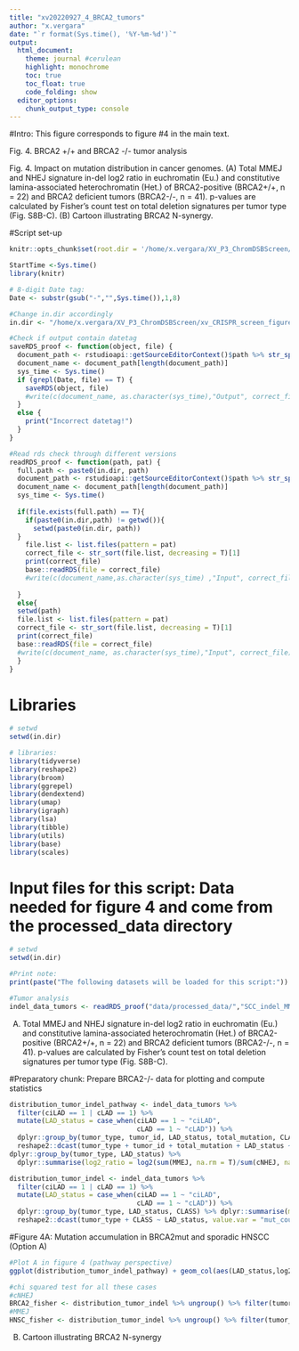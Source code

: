 ```yaml
---
title: "xv20220927_4_BRCA2_tumors"
author: "x.vergara"
date: "`r format(Sys.time(), '%Y-%m-%d')`"
output:
  html_document:
    theme: journal #cerulean
    highlight: monochrome
    toc: true
    toc_float: true
    code_folding: show
  editor_options:
    chunk_output_type: console
---
```


#Intro: This figure corresponds to figure #4 in the main text.

Fig. 4. BRCA2 +/+ and BRCA2 -/- tumor analysis

Fig. 4. Impact on mutation distribution in cancer genomes. (A) Total MMEJ and NHEJ signature in-del log2 ratio in euchromatin (Eu.) and constitutive lamina-associated heterochromatin (Het.) of BRCA2-positive (BRCA2+/+, n = 22) and BRCA2 deficient tumors (BRCA2-/-, n = 41). p-values are calculated by Fisher’s count test on total deletion signatures per tumor type (Fig. S8B-C). (B) Cartoon illustrating BRCA2 N-synergy.

#Script set-up
```r
knitr::opts_chunk$set(root.dir = '/home/x.vergara/XV_P3_ChromDSBScreen/xv_CRISPR_screen_figures/rmarkdown/xv20210920_paper_scripts/short_version/knit_html/')

StartTime <-Sys.time()
library(knitr)

# 8-digit Date tag:
Date <- substr(gsub("-","",Sys.time()),1,8)

#Change in.dir accordingly
in.dir <- "/home/x.vergara/XV_P3_ChromDSBScreen/xv_CRISPR_screen_figures/"

#Check if output contain datetag
saveRDS_proof <- function(object, file) {
  document_path <- rstudioapi::getSourceEditorContext()$path %>% str_split(pattern = "/") %>% unlist()
  document_name <- document_path[length(document_path)]
  sys_time <- Sys.time()
  if (grepl(Date, file) == T) {
    saveRDS(object, file)
    #write(c(document_name, as.character(sys_time),"Output", correct_file), file = paste0(in.dir,"log"), ncolumns = 4, sep = "\t", append = T)
  }
  else {
    print("Incorrect datetag!")
  }
}

#Read rds check through different versions
readRDS_proof <- function(path, pat) {
  full.path <- paste0(in.dir, path)
  document_path <- rstudioapi::getSourceEditorContext()$path %>% str_split(pattern = "/") %>% unlist()
  document_name <- document_path[length(document_path)]
  sys_time <- Sys.time()
  
  if(file.exists(full.path) == T){
    if(paste0(in.dir,path) != getwd()){
      setwd(paste0(in.dir, path))
  }
    file.list <- list.files(pattern = pat)
    correct_file <- str_sort(file.list, decreasing = T)[1]
    print(correct_file)
    base::readRDS(file = correct_file)
    #write(c(document_name,as.character(sys_time) ,"Input", correct_file), file = paste0(in.dir,"log"), ncolumns = 4, sep = "\t", append = T)
    
  }
  else{
  setwd(path)
  file.list <- list.files(pattern = pat)
  correct_file <- str_sort(file.list, decreasing = T)[1]
  print(correct_file)
  base::readRDS(file = correct_file)
  #write(c(document_name, as.character(sys_time),"Input", correct_file),file = paste0(in.dir,"log"), ncolumns = 4, sep = "\t", append = T)
  }
}
```


# Libraries
```r
# setwd
setwd(in.dir)

# libraries:
library(tidyverse)
library(reshape2)
library(broom)
library(ggrepel)
library(dendextend)
library(umap)
library(igraph)
library(lsa)
library(tibble)
library(utils)
library(base)
library(scales)
```

# Input files for this script: Data needed for figure 4 and come from the processed_data directory
```r
# setwd
setwd(in.dir)

#Print note:
print(paste("The following datasets will be loaded for this script:"))

#Tumor analysis
indel_data_tumors <- readRDS_proof("data/processed_data/","SCC_indel_MMEJ_NHEJ")

```

(A) Total MMEJ and NHEJ signature in-del log2 ratio in euchromatin (Eu.) and constitutive lamina-associated heterochromatin (Het.) of BRCA2-positive (BRCA2+/+, n = 22) and BRCA2 deficient tumors (BRCA2-/-, n = 41). p-values are calculated by Fisher’s count test on total deletion signatures per tumor type (Fig. S8B-C).

#Preparatory chunk: Prepare BRCA2-/- data for plotting and compute statistics
```r
distribution_tumor_indel_pathway <- indel_data_tumors %>% 
  filter(ciLAD == 1 | cLAD == 1) %>%
  mutate(LAD_status = case_when(ciLAD == 1 ~ "ciLAD",
                                cLAD == 1 ~ "cLAD")) %>%
  dplyr::group_by(tumor_type, tumor_id, LAD_status, total_mutation, CLASS) %>% dplyr::summarise(mut_count = n(), .groups = "drop") %>% 
  reshape2::dcast(tumor_type + tumor_id + total_mutation + LAD_status ~ CLASS, value.var = "mut_count", fill = 0) %>%
dplyr::group_by(tumor_type, LAD_status) %>%
  dplyr::summarise(log2_ratio = log2(sum(MMEJ, na.rm = T)/sum(cNHEJ, na.rm = T)))

distribution_tumor_indel <- indel_data_tumors %>% 
  filter(ciLAD == 1 | cLAD == 1) %>%
  mutate(LAD_status = case_when(ciLAD == 1 ~ "ciLAD",
                                cLAD == 1 ~ "cLAD")) %>%
  dplyr::group_by(tumor_type, LAD_status, CLASS) %>% dplyr::summarise(mut_count = n(), .groups = "drop") %>% 
  reshape2::dcast(tumor_type + CLASS ~ LAD_status, value.var = "mut_count", fill = 0)

```

#Figure 4A: Mutation accumulation in BRCA2mut and sporadic HNSCC (Option A)
```r
#Plot A in figure 4 (pathway perspective)
ggplot(distribution_tumor_indel_pathway) + geom_col(aes(LAD_status,log2_ratio, fill = LAD_status)) + facet_wrap(~ fct_relevel(tumor_type, c("HHNSC_indel","BRCA2mut_indel"))) + theme_bw() + theme(legend.position = "top") + xlab("Tumor genetic background") + ylab("log2 MMEJ:NHEJ ratio") + coord_cartesian(ylim = c(0,3.25))

#chi squared test for all these cases
#cNHEJ
BRCA2_fisher <- distribution_tumor_indel %>% ungroup() %>% filter(tumor_type == "BRCA2mut_indel") %>% dplyr::select(-tumor_type) %>% column_to_rownames(var = "CLASS") %>% fisher.test() %>% tidy()
#MMEJ
HNSC_fisher <- distribution_tumor_indel %>% ungroup() %>% filter(tumor_type == "HHNSC_indel") %>% dplyr::select(-tumor_type) %>% column_to_rownames(var = "CLASS") %>% fisher.test() %>% tidy()

```
(B) Cartoon illustrating BRCA2 N-synergy
